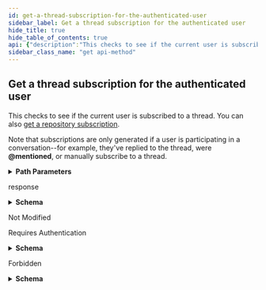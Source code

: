 ```yaml
---
id: get-a-thread-subscription-for-the-authenticated-user
sidebar_label: Get a thread subscription for the authenticated user
hide_title: true
hide_table_of_contents: true
api: {"description":"This checks to see if the current user is subscribed to a thread. You can also [get a repository subscription](https://docs.github.com/rest/reference/activity#get-a-repository-subscription).\n\nNote that subscriptions are only generated if a user is participating in a conversation--for example, they've replied to the thread, were **@mentioned**, or manually subscribe to a thread.","externalDocs":{"description":"API method documentation","url":"https://docs.github.com/rest/reference/activity#get-a-thread-subscription-for-the-authenticated-user"},"operationId":"activity/get-thread-subscription-for-authenticated-user","parameters":[{"description":"thread_id parameter","in":"path","name":"thread_id","required":true,"schema":{"type":"integer"}}],"responses":{"200":{"content":{"application/json":{"examples":{"default":{"value":{"created_at":"2012-10-06T21:34:12.000Z","ignored":false,"reason":null,"subscribed":true,"thread_url":"https://api.github.com/notifications/threads/1","url":"https://api.github.com/notifications/threads/1/subscription"}}},"schema":{"description":"Thread Subscription","properties":{"created_at":{"example":"2012-10-06T21:34:12.000Z","format":"date-time","nullable":true,"type":"string"},"ignored":{"type":"boolean"},"reason":{"nullable":true,"type":"string"},"repository_url":{"example":"https://api.github.com/repos/1","format":"uri","type":"string"},"subscribed":{"example":true,"type":"boolean"},"thread_url":{"example":"https://api.github.com/notifications/threads/1","format":"uri","type":"string"},"url":{"example":"https://api.github.com/notifications/threads/1/subscription","format":"uri","type":"string"}},"required":["created_at","ignored","reason","url","subscribed"],"title":"Thread Subscription","type":"object"}}},"description":"response"},"304":{"description":"Not Modified"},"401":{"content":{"application/json":{"schema":{"description":"Basic Error","properties":{"documentation_url":{"type":"string"},"message":{"type":"string"}},"title":"Basic Error","type":"object"}}},"description":"Requires Authentication"},"403":{"content":{"application/json":{"schema":{"description":"Basic Error","properties":{"documentation_url":{"type":"string"},"message":{"type":"string"}},"title":"Basic Error","type":"object"}}},"description":"Forbidden"}},"tags":["activity"],"x-github":{"category":"activity","enabledForGitHubApps":false,"githubCloudOnly":false,"previews":[],"subcategory":"notifications"},"method":"get","path":"/notifications/threads/{thread_id}/subscription","servers":[{"url":"https://api.github.com"}],"info":{"contact":{"name":"Support","url":"https://support.github.com/contact"},"description":"GitHub's v3 REST API.","license":{"name":"MIT","url":"https://spdx.org/licenses/MIT"},"termsOfService":"https://docs.github.com/articles/github-terms-of-service","title":"GitHub v3 REST API","version":"1.1.4","x-apisguru-categories":["collaboration","developer_tools"],"x-logo":{"url":"https://twitter.com/github/profile_image?size=original"},"x-origin":[{"format":"openapi","url":"https://raw.githubusercontent.com/github/rest-api-description/main/descriptions/api.github.com/api.github.com.json","version":"3.0"}],"x-providerName":"github.com"},"postman":{"name":"Get a thread subscription for the authenticated user","description":{"content":"This checks to see if the current user is subscribed to a thread. You can also [get a repository subscription](https://docs.github.com/rest/reference/activity#get-a-repository-subscription).\n\nNote that subscriptions are only generated if a user is participating in a conversation--for example, they've replied to the thread, were **@mentioned**, or manually subscribe to a thread.","type":"text/plain"},"url":{"path":["notifications","threads",":thread_id","subscription"],"host":["{{baseUrl}}"],"query":[],"variable":[{"disabled":false,"description":{"content":"(Required) thread_id parameter","type":"text/plain"},"type":"any","value":"","key":"thread_id"}]},"header":[{"key":"Accept","value":"application/json"}],"method":"GET"}}
sidebar_class_name: "get api-method"
---
```



## Get a thread subscription for the authenticated user



This checks to see if the current user is subscribed to a thread. You can also [get a repository subscription](https://docs.github.com/rest/reference/activity#get-a-repository-subscription).

Note that subscriptions are only generated if a user is participating in a conversation--for example, they&#39;ve replied to the thread, were **@mentioned**, or manually subscribe to a thread.

<details style={{"marginBottom":"1rem"}}><summary style={{}}><strong>Path Parameters</strong></summary><div><ul><ParamsItem className={"paramsItem"} param={{"description":"thread_id parameter","in":"path","name":"thread_id","required":true,"schema":{"type":"integer"}}}></ParamsItem></ul></div></details><div><ApiTabs><TabItem label={"200"} value={"200"}><div>

response

</div><div><details style={{}}><summary style={{"textAlign":"left"}}><strong>Schema</strong></summary><div style={{"textAlign":"left","marginLeft":"1rem"}}></div><ul style={{"marginLeft":"1rem"}}><SchemaItem collapsible={false} name={"created_at"} required={true} schemaDescription={undefined} schemaName={"date-time"} qualifierMessage={undefined}></SchemaItem><SchemaItem collapsible={false} name={"ignored"} required={true} schemaDescription={undefined} schemaName={"boolean"} qualifierMessage={undefined}></SchemaItem><SchemaItem collapsible={false} name={"reason"} required={true} schemaDescription={undefined} schemaName={"string"} qualifierMessage={undefined}></SchemaItem><SchemaItem collapsible={false} name={"repository_url"} required={false} schemaDescription={undefined} schemaName={"uri"} qualifierMessage={undefined}></SchemaItem><SchemaItem collapsible={false} name={"subscribed"} required={true} schemaDescription={undefined} schemaName={"boolean"} qualifierMessage={undefined}></SchemaItem><SchemaItem collapsible={false} name={"thread_url"} required={false} schemaDescription={undefined} schemaName={"uri"} qualifierMessage={undefined}></SchemaItem><SchemaItem collapsible={false} name={"url"} required={true} schemaDescription={undefined} schemaName={"uri"} qualifierMessage={undefined}></SchemaItem></ul></details></div></TabItem><TabItem label={"304"} value={"304"}><div>

Not Modified

</div><div></div></TabItem><TabItem label={"401"} value={"401"}><div>

Requires Authentication

</div><div><details style={{}}><summary style={{"textAlign":"left"}}><strong>Schema</strong></summary><div style={{"textAlign":"left","marginLeft":"1rem"}}></div><ul style={{"marginLeft":"1rem"}}><SchemaItem collapsible={false} name={"documentation_url"} required={false} schemaDescription={undefined} schemaName={"string"} qualifierMessage={undefined}></SchemaItem><SchemaItem collapsible={false} name={"message"} required={false} schemaDescription={undefined} schemaName={"string"} qualifierMessage={undefined}></SchemaItem></ul></details></div></TabItem><TabItem label={"403"} value={"403"}><div>

Forbidden

</div><div><details style={{}}><summary style={{"textAlign":"left"}}><strong>Schema</strong></summary><div style={{"textAlign":"left","marginLeft":"1rem"}}></div><ul style={{"marginLeft":"1rem"}}><SchemaItem collapsible={false} name={"documentation_url"} required={false} schemaDescription={undefined} schemaName={"string"} qualifierMessage={undefined}></SchemaItem><SchemaItem collapsible={false} name={"message"} required={false} schemaDescription={undefined} schemaName={"string"} qualifierMessage={undefined}></SchemaItem></ul></details></div></TabItem></ApiTabs></div>
      